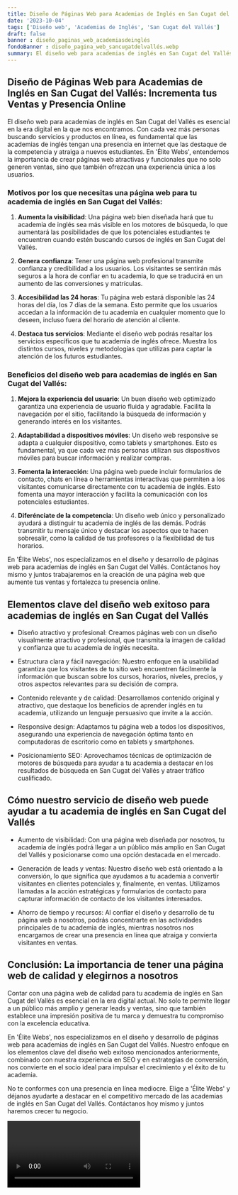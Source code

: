 ```yaml
---
title: Diseño de Páginas Web para Academias de Inglés en San Cugat del Vallés
date: '2023-10-04'
tags: ['Diseño web', 'Academias de Inglés', 'San Cugat del Vallés']
draft: false
banner : diseño_paginas_web_academiasdeinglés
fondoBanner : diseño_pagina_web_sancugatdelvallés.webp
summary: El diseño web para academias de inglés en San Cugat del Vallés es esencial en la era digital en la que nos encontramos. Con cada vez más personas buscando servicios y productos en línea, es fundamental que las academias de inglés tengan una presencia en internet que las destaque de la competencia y atraiga a nuevos estudiantes. En 'Élite Webs', entendemos la importancia de crear páginas web atractivas y funcionales que no solo generen ventas, sino que también ofrezcan una experiencia única a los usuarios.
---
```


## Diseño de Páginas Web para Academias de Inglés en San Cugat del Vallés: Incrementa tus Ventas y Presencia Online

El diseño web para academias de inglés en San Cugat del Vallés es esencial en la era digital en la que nos encontramos. Con cada vez más personas buscando servicios y productos en línea, es fundamental que las academias de inglés tengan una presencia en internet que las destaque de la competencia y atraiga a nuevos estudiantes. En 'Élite Webs', entendemos la importancia de crear páginas web atractivas y funcionales que no solo generen ventas, sino que también ofrezcan una experiencia única a los usuarios.

### Motivos por los que necesitas una página web para tu academia de inglés en San Cugat del Vallés:

1. **Aumenta la visibilidad**: Una página web bien diseñada hará que tu academia de inglés sea más visible en los motores de búsqueda, lo que aumentará las posibilidades de que los potenciales estudiantes te encuentren cuando estén buscando cursos de inglés en San Cugat del Vallés.

2. **Genera confianza**: Tener una página web profesional transmite confianza y credibilidad a los usuarios. Los visitantes se sentirán más seguros a la hora de confiar en tu academia, lo que se traducirá en un aumento de las conversiones y matrículas.

3. **Accesibilidad las 24 horas**: Tu página web estará disponible las 24 horas del día, los 7 días de la semana. Esto permite que los usuarios accedan a la información de tu academia en cualquier momento que lo deseen, incluso fuera del horario de atención al cliente.

4. **Destaca tus servicios**: Mediante el diseño web podrás resaltar los servicios específicos que tu academia de inglés ofrece. Muestra los distintos cursos, niveles y metodologías que utilizas para captar la atención de los futuros estudiantes.

### Beneficios del diseño web para academias de inglés en San Cugat del Vallés:

1. **Mejora la experiencia del usuario**: Un buen diseño web optimizado garantiza una experiencia de usuario fluida y agradable. Facilita la navegación por el sitio, facilitando la búsqueda de información y generando interés en los visitantes.

2. **Adaptabilidad a dispositivos móviles**: Un diseño web responsive se adapta a cualquier dispositivo, como tablets y smartphones. Esto es fundamental, ya que cada vez más personas utilizan sus dispositivos móviles para buscar información y realizar compras.

3. **Fomenta la interacción**: Una página web puede incluir formularios de contacto, chats en línea o herramientas interactivas que permiten a los visitantes comunicarse directamente con tu academia de inglés. Esto fomenta una mayor interacción y facilita la comunicación con los potenciales estudiantes.

4. **Diferénciate de la competencia**: Un diseño web único y personalizado ayudará a distinguir tu academia de inglés de las demás. Podrás transmitir tu mensaje único y destacar los aspectos que te hacen sobresalir, como la calidad de tus profesores o la flexibilidad de tus horarios.

En 'Élite Webs', nos especializamos en el diseño y desarrollo de páginas web para academias de inglés en San Cugat del Vallés. Contáctanos hoy mismo y juntos trabajaremos en la creación de una página web que aumente tus ventas y fortalezca tu presencia online.

<GifSeo />

<Cta />

## Elementos clave del diseño web exitoso para academias de inglés en San Cugat del Vallés

- Diseño atractivo y profesional: Creamos páginas web con un diseño visualmente atractivo y profesional, que transmita la imagen de calidad y confianza que tu academia de inglés necesita.

- Estructura clara y fácil navegación: Nuestro enfoque en la usabilidad garantiza que los visitantes de tu sitio web encuentren fácilmente la información que buscan sobre los cursos, horarios, niveles, precios, y otros aspectos relevantes para su decisión de compra.

- Contenido relevante y de calidad: Desarrollamos contenido original y atractivo, que destaque los beneficios de aprender inglés en tu academia, utilizando un lenguaje persuasivo que invite a la acción.

- Responsive design: Adaptamos tu página web a todos los dispositivos, asegurando una experiencia de navegación óptima tanto en computadoras de escritorio como en tablets y smartphones.

- Posicionamiento SEO: Aprovechamos técnicas de optimización de motores de búsqueda para ayudar a tu academia a destacar en los resultados de búsqueda en San Cugat del Vallés y atraer tráfico cualificado.

## Cómo nuestro servicio de diseño web puede ayudar a tu academia de inglés en San Cugat del Vallés

- Aumento de visibilidad: Con una página web diseñada por nosotros, tu academia de inglés podrá llegar a un público más amplio en San Cugat del Vallés y posicionarse como una opción destacada en el mercado.

- Generación de leads y ventas: Nuestro diseño web está orientado a la conversión, lo que significa que ayudamos a tu academia a convertir visitantes en clientes potenciales y, finalmente, en ventas. Utilizamos llamadas a la acción estratégicas y formularios de contacto para capturar información de contacto de los visitantes interesados.

- Ahorro de tiempo y recursos: Al confiar el diseño y desarrollo de tu página web a nosotros, podrás concentrarte en las actividades principales de tu academia de inglés, mientras nosotros nos encargamos de crear una presencia en línea que atraiga y convierta visitantes en ventas.

## Conclusión: La importancia de tener una página web de calidad y elegirnos a nosotros

Contar con una página web de calidad para tu academia de inglés en San Cugat del Vallés es esencial en la era digital actual. No solo te permite llegar a un público más amplio y generar leads y ventas, sino que también establece una impresión positiva de tu marca y demuestra tu compromiso con la excelencia educativa.

En 'Élite Webs', nos especializamos en el diseño y desarrollo de páginas web para academias de inglés en San Cugat del Vallés. Nuestro enfoque en los elementos clave del diseño web exitoso mencionados anteriormente, combinado con nuestra experiencia en SEO y en estrategias de conversión, nos convierte en el socio ideal para impulsar el crecimiento y el éxito de tu academia.

No te conformes con una presencia en línea mediocre. Elige a 'Élite Webs' y déjanos ayudarte a destacar en el competitivo mercado de las academias de inglés en San Cugat del Vallés. Contáctanos hoy mismo y juntos haremos crecer tu negocio.

<Video />

<CtaBot job='Academias de Inglés' city='San Cugat del Vallés'/>

<Gmaps query='San Cugat del Vallés+españa+maps' />